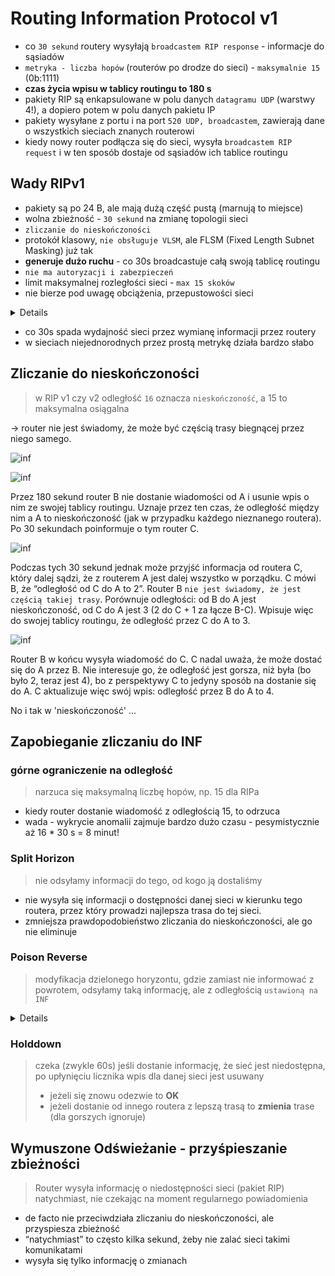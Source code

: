 
# Routing Information Protocol v1

- co `30 sekund` routery wysyłają `broadcastem RIP response` - informacje do sąsiadów
- `metryka - liczba hopów` (routerów po drodze do sieci) - `maksymalnie 15` (0b:1111)
- **czas życia wpisu w tablicy routingu to 180 s**
- pakiety RIP są enkapsulowane w polu danych `datagramu UDP` (warstwy 4!), a dopiero potem w polu danych pakietu IP
- pakiety wysyłane z portu i na port `520 UDP, broadcastem`, zawierają dane o wszystkich sieciach znanych routerowi
- kiedy nowy router podłącza się do sieci, wysyła `broadcastem RIP request` i w ten sposób dostaje od sąsiadów ich tablice routingu

## Wady RIPv1

- pakiety są po 24 B, ale mają dużą część pustą (marnują to miejsce)
- wolna zbieżność - `30 sekund` na zmianę topologii sieci
- `zliczanie do nieskończoności`
- protokół klasowy, `nie obsługuje VLSM`, ale FLSM (Fixed Length Subnet Masking) już tak
- **generuje dużo ruchu** - co 30s broadcastuje całą swoją tablicę routingu
- `nie ma autoryzacji i zabezpieczeń `
- limit maksymalnej rozległości sieci - `max 15 skoków`
- nie bierze pod uwagę obciążenia, przepustowości sieci

<Details>

`Decyzja:` wolniejsza droga przez 1 router lub szybsza przez 2 routery

> RIPv1 wybierze pierwszą

</Details>

- co 30s spada wydajność sieci przez wymianę informacji przez routery
- w sieciach niejednorodnych przez prostą metrykę działa bardzo słabo

## Zliczanie do nieskończoności

> w RIP v1 czy v2 odległość `16` oznacza `nieskończoność`, a 15 to maksymalna osiągalna


<Callout type="error" emoji="❗">
  -> router nie jest świadomy, że może być częścią trasy biegnącej przez niego samego.
</Callout>


<Carousel>

![inf](/lab8/slides2/slide1.jpg)

<div>

![inf](/lab8/slides2/slide2.jpg)

Przez 180 sekund router B nie dostanie wiadomości od A i usunie wpis o nim ze swojej tablicy routingu. Uznaje przez ten czas, że odległość między nim a A to nieskończoność (jak w przypadku każdego nieznanego routera). Po 30 sekundach poinformuje o tym router C.

</div>

<div>

![inf](/lab8/slides2/slide3.jpg)

Podczas tych 30 sekund jednak może przyjść informacja od routera C, który dalej sądzi, że
z routerem A jest dalej wszystko w porządku. C mówi B, że “odległość od C do A to 2”.
Router B `nie jest świadomy, że jest częścią takiej trasy`. Porównuje odległości: od B do A
jest nieskończoność, od C do A jest 3 (2 do C + 1 za łącze B-C). Wpisuje więc do swojej
tablicy routingu, że odległość przez C do A to 3.

</div>

<div>

![inf](/lab8/slides2/slide4.jpg)

Router B w końcu wysyła wiadomość do C. C nadal uważa, że może dostać się do A przez
B. Nie interesuje go, że odległość jest gorsza, niż była (bo było 2, teraz jest 4), bo z
perspektywy C to jedyny sposób na dostanie się do A. C aktualizuje więc swój wpis:
odległość przez B do A to 4.

No i tak w 'nieskończoność' ...

</div>

</Carousel>

## Zapobieganie zliczaniu do INF


<Steps>

### górne ograniczenie na odległość

> narzuca się maksymalną liczbę hopów, np. 15 dla RIPa

- kiedy router dostanie wiadomość z odległością 15, to odrzuca
- wada - wykrycie anomalii zajmuje bardzo dużo czasu - pesymistycznie aż 16 \* 30 s = 8 minut!

### Split Horizon

> nie odsyłamy informacji do tego, od kogo ją dostaliśmy

- nie wysyła się informacji o dostępności danej sieci w kierunku tego routera, przez który prowadzi najlepsza trasa do tej sieci.
- zmniejsza prawdopodobieństwo zliczania do nieskończoności, ale go nie eliminuje

### Poison Reverse

> modyfikacja dzielonego horyzontu, gdzie zamiast nie informować z powrotem, odsyłamy taką informację, ale z odległością `ustawioną na INF`

<Details summary="przykład..." >

Przykład: router Z wysyła pakiety do X przez router Y, dystanse na rysunku _(INF = 1000)_

![poison reverse](/lab8/img/img3.jpg)

Zwiększamy koszt ścieżki między Z a Y:

![poison reverse](/lab8/img/img4.jpg)

Nastąpiłoby tutaj zliczanie do nieskończoności, bo Y nie widzi, że jest częścią ścieżki między Z a X.

Teraz następuje zatruwanie, gdy Z wysyła wiadomość do swoich sąsiadów. Y widzi, że
koszt do Z wzrósł do 1000 (połączenie zostało zatrute), więc za chwilę dostanie wiadomość
od X o lepszej drodze do Z i jej użyje.

</Details>

### Holddown

> czeka (zwykle 60s) jeśli dostanie informację, że sieć jest niedostępna, po upłynięciu licznika wpis dla danej sieci jest usuwany
>
> - jeżeli się znowu odezwie to **OK**
> - jeżeli dostanie od innego routera z lepszą trasą to **zmienia** trase (dla gorszych ignoruje)

</Steps>

## Wymuszone Odświeżanie - przyśpieszanie zbieżności

> Router wysyła informację o niedostępności sieci (pakiet RIP) natychmiast, nie czekając na moment regularnego powiadomienia

- de facto nie przeciwdziała zliczaniu do nieskończoności, ale przyspiesza zbieżność
- “natychmiast” to często kilka sekund, żeby nie zalać sieci takimi komunikatami
- wysyła się tylko informację o zmianach

